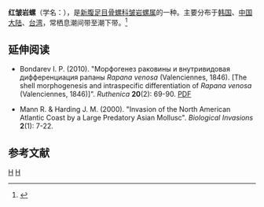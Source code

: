 {{Speciesbox
| taxon = Rapana venosa
| image =Rapana Black Sea 2009 G7.jpg
| binomial_authority = (Valenciennes, 1846)
}}
'''红皱岩螺'''（学名：''{{lang|la|Rapana venosa}}''），是[[新腹足目|新腹足目]][[骨螺科|骨螺科]][[皱岩螺属|皱岩螺属]]的一种。主要分布于[[韩国|韩国]]、[[中国大陆|中国大陆]]、[[台湾|台湾]]，常栖息潮间带至潮下带。<ref>{{cite web|url=http://shell.sinica.edu.tw/chinese/shellbase_detail.php?science_no=933|title=国际贝库：红皱岩螺|publisher=台湾贝类资料库|accessdate=2009-08-11}}</ref>

== 延伸阅读 ==
* {{in lang|ru}} Bondarev I. P. (2010). "Морфогенез раковины и внутривидовая дифференциация рапаны ''Rapana venosa'' (Valenciennes, 1846). [The shell morphogenesis and intraspecific differentiation of ''Rapana venosa'' (Valenciennes, 1846)]". ''Ruthenica'' '''20'''(2): 69-90. [http://www.ruthenica.com/documents/Vol20_BONDAREV_69-90.pdf PDF]
* Mann R. & Harding J. M. (2000). "Invasion of the North American Atlantic Coast by a Large Predatory Asian Mollusc". ''Biological Invasions'' '''2'''(1): 7-22. {{doi|10.1023/A:1010038325620}}

== 参考文献 ==
{{commonscat|Rapana venosa}}
{{reflist}}

{{taxonbar}}
[[Category:_1846年描述的动物|H]]
[[Category:骨螺科|H]]